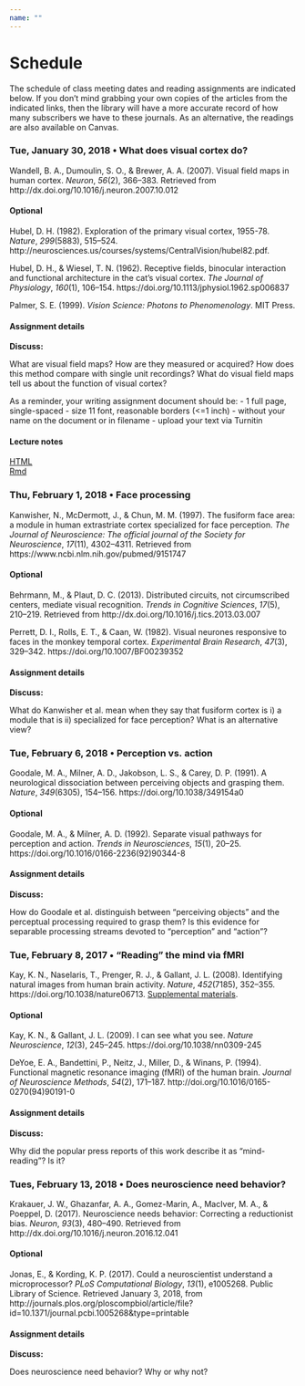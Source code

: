 ```yaml
---
name: ""
---
```


# Schedule

The schedule of class meeting dates and reading assignments are indicated below. 
If you don't mind grabbing your own copies of the articles from the indicated links, then the library will have a more accurate record of how many subscribers we have to these journals. 
As an alternative, the readings are also available on Canvas.

### Tue, January 30, 2018 • What does visual cortex do?

Wandell, B. A., Dumoulin, S. O., & Brewer, A. A. (2007). Visual field maps in human cortex. *Neuron*, *56*(2), 366–383. Retrieved from http://dx.doi.org/10.1016/j.neuron.2007.10.012

#### Optional

Hubel, D. H. (1982). Exploration of the primary visual cortex, 1955-78. *Nature*, *299*(5883), 515–524. http://neurosciences.us/courses/systems/CentralVision/hubel82.pdf.

Hubel, D. H., & Wiesel, T. N. (1962). Receptive fields, binocular interaction and functional architecture in the cat’s visual cortex. *The Journal of Physiology*, *160*(1), 106–154. https://doi.org/10.1113/jphysiol.1962.sp006837

Palmer, S. E. (1999). *Vision Science: Photons to Phenomenology*. MIT Press.

#### Assignment details

**Discuss:**

What are visual field maps? How are they measured or acquired? How does this method compare with single unit recordings? What do visual field maps tell us about the function of visual cortex?

As a reminder, your writing assignment document should be:
- 1 full page, single-spaced
- size 11 font, reasonable borders (<=1 inch)
- without your name on the document or in filename
- upload your text via Turnitin

#### Lecture notes

[HTML](slides/neuro-521-2018-01-30.html)</br>
[Rmd](slides/neuro-521-2018-01-30.Rmd)

### Thu, February 1, 2018 • Face processing

Kanwisher, N., McDermott, J., & Chun, M. M. (1997). The fusiform face area: a module in human extrastriate cortex specialized for face perception. *The Journal of Neuroscience: The official journal of the Society for Neuroscience*, *17*(11), 4302–4311. Retrieved from https://www.ncbi.nlm.nih.gov/pubmed/9151747

#### Optional

Behrmann, M., & Plaut, D. C. (2013). Distributed circuits, not circumscribed centers, mediate visual recognition. *Trends in Cognitive Sciences*, *17*(5), 210–219. Retrieved from http://dx.doi.org/10.1016/j.tics.2013.03.007

Perrett, D. I., Rolls, E. T., & Caan, W. (1982). Visual neurones responsive to faces in the monkey temporal cortex. *Experimental Brain Research*, *47*(3), 329–342. https://doi.org/10.1007/BF00239352

#### Assignment details

**Discuss:**

What do Kanwisher et al. mean when they say that fusiform cortex is i) a module that is ii) specialized for face perception? What is an alternative view?

<!-- #### Lecture notes -->

<!-- [html](lecture-notes/2017-02-21.html)</br> -->
<!-- [Rmd](lecture-notes/2017-02-21.Rmd) -->

### Tue, February 6, 2018 • Perception vs. action

Goodale, M. A., Milner, A. D., Jakobson, L. S., & Carey, D. P. (1991). A neurological dissociation between perceiving objects and grasping them. *Nature*, *349*(6305), 154–156. https://doi.org/10.1038/349154a0

#### Optional

Goodale, M. A., & Milner, A. D. (1992). Separate visual pathways for perception and action. *Trends in Neurosciences*, *15*(1), 20–25. https://doi.org/10.1016/0166-2236(92)90344-8

#### Assignment details

**Discuss:**

How do Goodale et al. distinguish between "perceiving objects" and the perceptual processing required to grasp them? Is this evidence for separable processing streams devoted to "perception" and "action"?


<!-- #### Lecture notes -->

<!-- [html](lecture-notes/2017-02-23.html)</br> -->
<!-- [Rmd](lecture-notes/2017-02-23.Rmd) -->

### Tue, February 8, 2017 • "Reading" the mind via fMRI

Kay, K. N., Naselaris, T., Prenger, R. J., & Gallant, J. L. (2008). Identifying natural images from human brain activity. *Nature*, *452*(7185), 352–355. https://doi.org/10.1038/nature06713. [Supplemental materials](http://www.nature.com/nature/journal/v452/n7185/extref/nature06713-s1.pdf).

#### Optional

Kay, K. N., & Gallant, J. L. (2009). I can see what you see. *Nature Neuroscience*, *12*(3), 245–245. https://doi.org/10.1038/nn0309-245

DeYoe, E. A., Bandettini, P., Neitz, J., Miller, D., & Winans, P. (1994). Functional magnetic resonance imaging (fMRI) of the human brain. *Journal of Neuroscience Methods*, *54*(2), 171–187. http://doi.org/10.1016/0165-0270(94)90191-0

#### Assignment details

**Discuss:**

Why did the popular press reports of this work describe it as "mind-reading"? Is it?

<!-- #### Lecture notes -->

<!-- [html](lecture-notes/2017-02-28.html)</br> -->
<!-- [Rmd](lecture-notes/2017-02-28.Rmd) -->

### Tues, February 13, 2018 • Does neuroscience need behavior?

Krakauer, J. W., Ghazanfar, A. A., Gomez-Marin, A., MacIver, M. A., & Poeppel, D. (2017). Neuroscience needs behavior: Correcting a reductionist bias. *Neuron*, *93*(3), 480–490. Retrieved from http://dx.doi.org/10.1016/j.neuron.2016.12.041

#### Optional

Jonas, E., & Kording, K. P. (2017). Could a neuroscientist understand a microprocessor? *PLoS Computational Biology*, *13*(1), e1005268. Public Library of Science. Retrieved January 3, 2018, from http://journals.plos.org/ploscompbiol/article/file?id=10.1371/journal.pcbi.1005268&type=printable

#### Assignment details

**Discuss:**

Does neuroscience need behavior? Why or why not?

<!-- #### Lecture notes -->

<!-- [html](lecture-notes/2017-02-28.html)</br> -->
<!-- [Rmd](lecture-notes/2017-02-28.Rmd) -->
